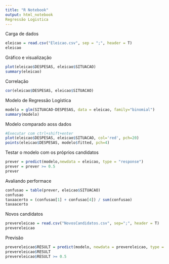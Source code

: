 ```yaml
---
title: "R Notebook"
output: html_notebook
Regressão Logistica
---
```


Carga de dados
```r
eleicao = read.csv("Eleicao.csv", sep = ";", header = T)
eleicao
```
Gráfico e visualização
```r
plot(eleicao$DESPESAS, eleicao$SITUACAO)
summary(eleicao)
```
Correlação
```r
cor(eleicao$DESPESAS, eleicao$SITUACAO)
```
Modelo de Regressão Logística
```r
modelo = glm(SITUACAO~DESPESAS, data = eleicao, family="binomial")
summary(modelo)
```
Modelo comparado aoss dados
```r
#Executar com ctrl+shift+enter
plot(eleicao$DESPESAS, eleicao$SITUACAO, col='red', pch=20)
points(eleicao$DESPESAS, modelo$fitted, pch=4)
```
Testar o modelo com os próprios candidatos
```r
prever = predict(modelo,newdata = eleicao, type = "response")
prever = prever >= 0.5
prever
```
Avaliando performace
```r
confusao = table(prever, eleicao$SITUACAO)
confusao
taxaacerto = (confusao[1] + confusao[4]) / sum(confusao)
taxaacerto
```
Novos candidatos
```r
prevereleicao = read.csv("NovosCandidatos.csv", sep=";", header = T)
prevereleicao
```
Previsão
```r
prevereleicao$RESULT = predict(modelo, newdata = prevereleicao, type = "response")
prevereleicao$RESULT
prevereleicao$RESULT >= 0.5
```


